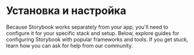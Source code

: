 
<Meta title="Установка и настройка" />

# Установка и настройка

Because Storybook works separately from your app, you'll need to configure it for your specific stack and setup. Below, explore guides for configuring Storybook with popular frameworks and tools. If you get stuck, learn how you can ask for help from our community.
